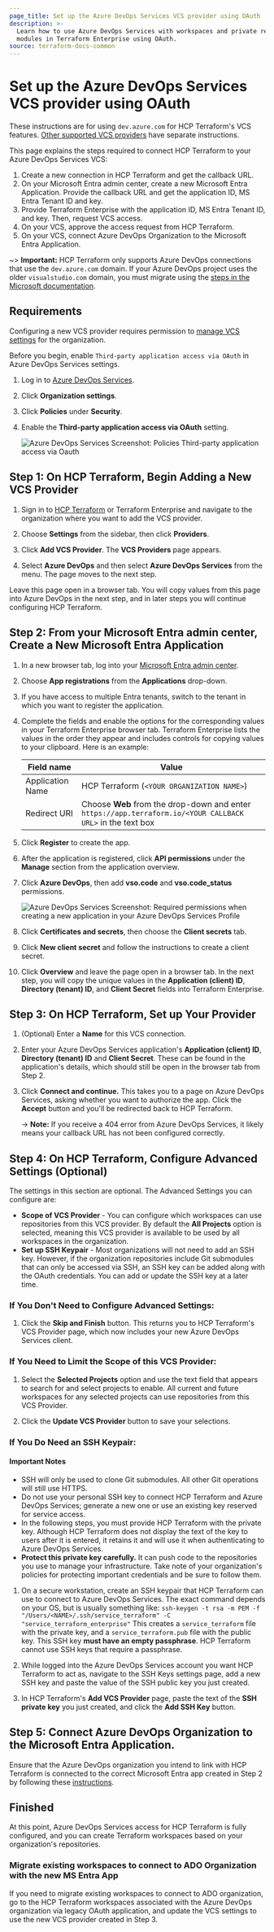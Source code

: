 ```yaml
---
page_title: Set up the Azure DevOps Services VCS provider using OAuth
description: >-
  Learn how to use Azure DevOps Services with workspaces and private registry
  modules in Terraform Enterprise using OAuth.
source: terraform-docs-common
---
```


# Set up the Azure DevOps Services VCS provider using OAuth

These instructions are for using `dev.azure.com` for HCP Terraform's VCS features. [Other supported VCS providers](/terraform/enterprise/vcs) have separate instructions.

This page explains the steps required to connect HCP Terraform to your Azure DevOps Services VCS:

1.  Create a new connection in HCP Terraform and get the callback URL.
2.  On your Microsoft Entra admin center, create a new Microsoft Entra Application. Provide the callback URL and get the application ID, MS Entra Tenant ID and key.
3.  Provide Terraform Enterprise with the application ID, MS Entra Tenant ID, and key. Then, request VCS access.
4.  On your VCS, approve the access request from HCP Terraform.
5.  On your VCS, connect Azure DevOps Organization to the Microsoft Entra Application.

~> **Important:** HCP Terraform only supports Azure DevOps connections that use the `dev.azure.com` domain. If your Azure DevOps project uses the older `visualstudio.com` domain, you must migrate using the [steps in the Microsoft documentation](https://docs.microsoft.com/en-us/azure/devops/release-notes/2018/sep-10-azure-devops-launch#switch-existing-organizations-to-use-the-new-domain-name-url).

## Requirements

Configuring a new VCS provider requires permission to [manage VCS settings](/terraform/enterprise/users-teams-organizations/permissions#manage-vcs-settings) for the organization.

[permissions-citation]: #intentionally-unused---keep-for-maintainers

Before you begin, enable `Third-party application access via OAuth` in Azure DevOps Services settings.

1.  Log in to [Azure DevOps Services](https://dev.azure.com/).
2.  Click **Organization settings**.
3.  Click **Policies** under **Security**.
4.  Enable the **Third-party application access via OAuth** setting.

    ![Azure DevOps Services Screenshot: Policies Third-party application access via Oauth](/img/docs/azure-devops-services-oauth-policies.png)

## Step 1: On HCP Terraform, Begin Adding a New VCS Provider

1.  Sign in to [HCP Terraform](https://app.terraform.io/) or Terraform Enterprise and navigate to the organization where you want to add the VCS provider.

2.  Choose **Settings** from the sidebar, then click **Providers**.

3.  Click **Add VCS Provider**. The **VCS Providers** page appears.

4.  Select **Azure DevOps** and then select **Azure DevOps Services** from the menu. The page moves to the next step.

Leave this page open in a browser tab. You will copy values from this page into Azure DevOps in the next step, and in later steps you will continue configuring HCP Terraform.

## Step 2: From your Microsoft Entra admin center, Create a New Microsoft Entra Application

1. In a new browser tab, log into your [Microsoft Entra admin center](https://entra.microsoft.com). 
1. Choose **App registrations** from the **Applications** drop-down. 
1. If you have access to multiple Entra tenants, switch to the tenant in which you want to register the application.


1. Complete the fields and enable the options for the corresponding values  in your Terraform Enterprise browser tab. Terraform Enterprise lists the values in the order they appear and includes controls for copying values to your clipboard. Here is an example:

    | Field name       | Value                                                                                                      |
    | ---------------- | ---------------------------------------------------------------------------------------------------------- |
    | Application Name | HCP Terraform (`<YOUR ORGANIZATION NAME>`)                                                                 |
    | Redirect URI     | Choose **Web** from the drop-down and enter `https://app.terraform.io/<YOUR CALLBACK URL>` in the text box |

2.  Click **Register** to create the app.

1. After the application is registered, click **API permissions** under the **Manage** section from the application overview. 
1. Click **Azure DevOps**, then add **vso.code** and **vso.code_status** permissions.

    ![Azure DevOps Services Screenshot: Required permissions when creating a new application in your Azure DevOps Services Profile](/img/docs/azure-devops-services-entra-application-permissions.png)

1. Click **Certificates and secrets**, then choose the **Client secrets** tab.
1. Click **New client secret** and follow the instructions to create a client secret.

1. Click **Overview** and leave the page open in a browser tab. In the next step, you will copy the unique values in the **Application (client) ID**, **Directory (tenant) ID**, and **Client Secret** fields into Terraform Enterprise.

## Step 3: On HCP Terraform, Set up Your Provider

1.  (Optional) Enter a **Name** for this VCS connection.

2.  Enter your Azure DevOps Services application's **Application (client) ID**, **Directory (tenant) ID** and **Client Secret**. These can be found in the application's details, which should still be open in the browser tab from Step 2.

3.  Click **Connect and continue.** This takes you to a page on Azure DevOps Services, asking whether you want to authorize the app. Click the **Accept** button and you'll be redirected back to HCP Terraform.

    -> **Note:** If you receive a 404 error from Azure DevOps Services, it likely means your callback URL has not been configured correctly.

## Step 4: On HCP Terraform, Configure Advanced Settings (Optional)

The settings in this section are optional. The Advanced Settings you can configure are:

-   **Scope of VCS Provider** - You can configure which workspaces can use repositories from this VCS provider. By default the **All Projects** option is selected, meaning this VCS provider is available to be used by all workspaces in the organization.
-   **Set up SSH Keypair** - Most organizations will not need to add an SSH key. However, if the organization repositories include Git submodules that can only be accessed via SSH, an SSH key can be added along with the OAuth credentials. You can add or update the SSH key at a later time.

### If You Don't Need to Configure Advanced Settings:

1.  Click the **Skip and Finish** button. This returns you to HCP Terraform's VCS Provider page, which now includes your new Azure DevOps Services client.

### If You Need to Limit the Scope of this VCS Provider:

1.  Select the **Selected Projects** option and use the text field that appears to search for and select projects to enable. All current and future workspaces for any selected projects can use repositories from this VCS Provider.

2.  Click the **Update VCS Provider** button to save your selections.

### If You Do Need an SSH Keypair:

#### Important Notes

-   SSH will only be used to clone Git submodules. All other Git operations will still use HTTPS.
-   Do not use your personal SSH key to connect HCP Terraform and Azure DevOps Services; generate a new one or use an existing key reserved for service access.
-   In the following steps, you must provide HCP Terraform with the private key. Although HCP Terraform does not display the text of the key to users after it is entered, it retains it and will use it when authenticating to Azure DevOps Services.
-   **Protect this private key carefully.** It can push code to the repositories you use to manage your infrastructure. Take note of your organization's policies for protecting important credentials and be sure to follow them.

1.  On a secure workstation, create an SSH keypair that HCP Terraform can use to connect to Azure DevOps Services. The exact command depends on your OS, but is usually something like:
    `ssh-keygen -t rsa -m PEM -f "/Users/<NAME>/.ssh/service_terraform" -C "service_terraform_enterprise"`
    This creates a `service_terraform` file with the private key, and a `service_terraform.pub` file with the public key. This SSH key **must have an empty passphrase**. HCP Terraform cannot use SSH keys that require a passphrase.

2.  While logged into the Azure DevOps Services account you want HCP Terraform to act as, navigate to the SSH Keys settings page, add a new SSH key and paste the value of the SSH public key you just created.

3.  In HCP Terraform's **Add VCS Provider** page, paste the text of the **SSH private key** you just created, and click the **Add SSH Key** button.

## Step 5: Connect Azure DevOps Organization to the Microsoft Entra Application.

Ensure that the Azure DevOps organization you intend to link with HCP Terraform is connected to the correct Microsoft Entra app created in Step 2 by following these [instructions](https://learn.microsoft.com/en-us/azure/devops/organizations/accounts/connect-organization-to-azure-ad?view=azure-devops).

## Finished

At this point, Azure DevOps Services access for HCP Terraform is fully configured, and you can create Terraform workspaces based on your organization's repositories.

### Migrate existing workspaces to connect to ADO Organization with the new MS Entra App

If you need to migrate existing workspaces to connect to ADO organization, go to the HCP Terraform workspaces associated with the Azure DevOps organization via legacy OAuth application, and update the VCS settings to use the new VCS provider created in Step 3.
